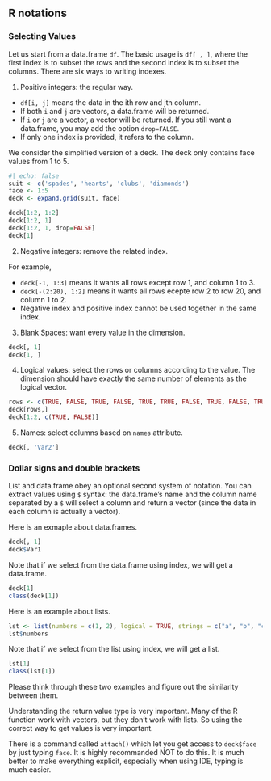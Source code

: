 ## R notations

### Selecting Values
Let us start from a data.frame `df`. The basic usage is `df[ , ]`, where the first index is to subset the rows and the second index is to subset the columns. There are six ways to writing indexes.

1. Positive integers: the regular way.

- `df[i, j]` means the data in the ith row and jth column. 
- If both `i` and `j` are vectors, a data.frame will be returned.
- If `i` or `j` are a vector, a vector will be returned. If you still want a data.frame, you may add the option `drop=FALSE`.
- If only one index is provided, it refers to the column.

::: {#exm-}
We consider the simplified version of a deck. The deck only contains face values from 1 to 5.

```r
#| echo: false
suit <- c('spades', 'hearts', 'clubs', 'diamonds')
face <- 1:5
deck <- expand.grid(suit, face)
```

```r
deck[1:2, 1:2]
deck[1:2, 1]
deck[1:2, 1, drop=FALSE]
deck[1]
```
:::

2. Negative integers: remove the related index.

For example, 

- `deck[-1, 1:3]` means it wants all rows except row 1, and column 1 to 3. 
- `deck[-(2:20), 1:2]` means it wants all rows ecepte row 2 to row 20, and column 1 to 2.
- Negative index and positive index cannot be used together in the same index.

3. Blank Spaces: want every value in the dimension.

```r
deck[, 1]
deck[1, ]
```

4. Logical values: select the rows or columns according to the value. The dimension should have exactly the same number of elements as the logical vector.


```r
rows <- c(TRUE, FALSE, TRUE, FALSE, TRUE, TRUE, FALSE, TRUE, FALSE, TRUE, TRUE, FALSE, TRUE, FALSE, TRUE, TRUE, FALSE, TRUE, FALSE, TRUE)
deck[rows,]
deck[1:2, c(TRUE, FALSE)]
```

5. Names: select columns based on `names` attribute.


```r
deck[, 'Var2']
```

### Dollar signs and double brackets

List and data.frame obey an optional second system of notation. You can extract values using `$` syntax: the data.frame's name and the column name separated by a `$` will select a column and return a vector (since the data in each column is actually a vector).


::: {#exm-}

Here is an exmaple about data.frames.

```r
deck[, 1]
deck$Var1
```
Note that if we select from the data.frame using index, we will get a data.frame.

```r
deck[1]
class(deck[1])
```
:::
::: {#exm-}

Here is an example about lists.

```r
lst <- list(numbers = c(1, 2), logical = TRUE, strings = c("a", "b", "c"))
lst$numbers
```
Note that if we select from the list using index, we will get a list.

```r
lst[1]
class(lst[1])
```
:::



Please think through these two examples and figure out the similarity between them.




::: {.callout-caution}
Understanding the return value type is very important. Many of the R function work with vectors, but they don't work with lists. So using the correct way to get values is very important.
:::



::: {.callout-warning}
There is a command called `attach()` which let you get access to `deck$face` by just typing `face`. It is highly recommanded NOT to do this. It is much better to make everything explicit, especially when using IDE, typing is much easier.
:::

